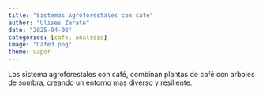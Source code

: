 ---
title: "Sistemas Agroforestales con café"
author: "Ulises Zarate"
date: "2025-04-08"
categories: [cafe, analisis]
image: "Cafe3.png"
theme: vapor
---
Los sistema agroforestales con café, combinan plantas de café con arboles de sombra, creando un entorno mas diverso y resiliente.

